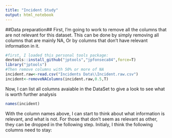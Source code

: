 ```yaml
---
title: "Incident Study"
output: html_notebook
---
```

##Data preparation##
First, I'm going to work to remove all the columns that are not relevant for this dataset. This can be done by simply removing all columns that are mainly NA, Or by columns that don't have relevant information in it.

```r
#first, I loaded this personal tools package:
devtools::install_github("jptools","jpfonseca84",force=T)
library("jptools")
#Then remove columns with 50% or more of NA
incident.raw<-read.csv("Incidents Data\\Incident.raw.csv")
incident<-removeNAColumns(incident.raw,0.5,T)
```
Now, I can list all columns avaiable in the DataSet to give a look to see what is worth further analysis
```r
names(incident)
```

With the column names above, I can start to think about what information is relevant, and what is not. For those that don't seem as relevant as other, they can be dropped in the following step.
Initialy, I think the following columns need to stay:
